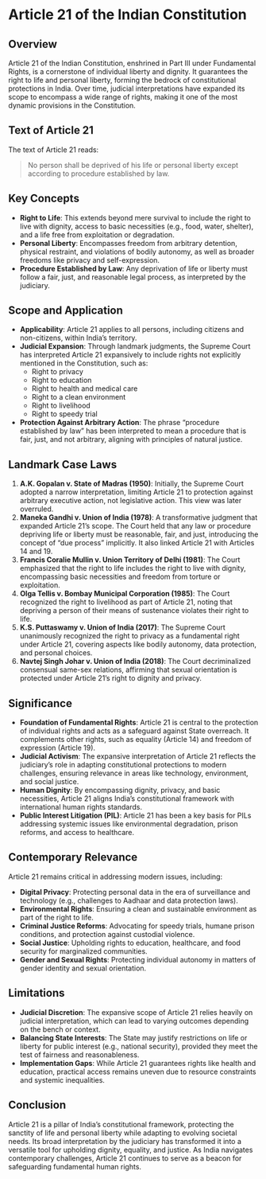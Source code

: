 
# Article 21 of the Indian Constitution

## Overview
Article 21 of the Indian Constitution, enshrined in Part III under Fundamental Rights, is a cornerstone of individual liberty and dignity. It guarantees the right to life and personal liberty, forming the bedrock of constitutional protections in India. Over time, judicial interpretations have expanded its scope to encompass a wide range of rights, making it one of the most dynamic provisions in the Constitution.

## Text of Article 21
The text of Article 21 reads:
> No person shall be deprived of his life or personal liberty except according to procedure established by law.

## Key Concepts
- **Right to Life**: This extends beyond mere survival to include the right to live with dignity, access to basic necessities (e.g., food, water, shelter), and a life free from exploitation or degradation.
- **Personal Liberty**: Encompasses freedom from arbitrary detention, physical restraint, and violations of bodily autonomy, as well as broader freedoms like privacy and self-expression.
- **Procedure Established by Law**: Any deprivation of life or liberty must follow a fair, just, and reasonable legal process, as interpreted by the judiciary.

## Scope and Application
- **Applicability**: Article 21 applies to all persons, including citizens and non-citizens, within India’s territory.
- **Judicial Expansion**: Through landmark judgments, the Supreme Court has interpreted Article 21 expansively to include rights not explicitly mentioned in the Constitution, such as:
  - Right to privacy
  - Right to education
  - Right to health and medical care
  - Right to a clean environment
  - Right to livelihood
  - Right to speedy trial
- **Protection Against Arbitrary Action**: The phrase “procedure established by law” has been interpreted to mean a procedure that is fair, just, and not arbitrary, aligning with principles of natural justice.

## Landmark Case Laws
1. **A.K. Gopalan v. State of Madras (1950)**: Initially, the Supreme Court adopted a narrow interpretation, limiting Article 21 to protection against arbitrary executive action, not legislative action. This view was later overruled.
2. **Maneka Gandhi v. Union of India (1978)**: A transformative judgment that expanded Article 21’s scope. The Court held that any law or procedure depriving life or liberty must be reasonable, fair, and just, introducing the concept of “due process” implicitly. It also linked Article 21 with Articles 14 and 19.
3. **Francis Coralie Mullin v. Union Territory of Delhi (1981)**: The Court emphasized that the right to life includes the right to live with dignity, encompassing basic necessities and freedom from torture or exploitation.
4. **Olga Tellis v. Bombay Municipal Corporation (1985)**: The Court recognized the right to livelihood as part of Article 21, noting that depriving a person of their means of sustenance violates their right to life.
5. **K.S. Puttaswamy v. Union of India (2017)**: The Supreme Court unanimously recognized the right to privacy as a fundamental right under Article 21, covering aspects like bodily autonomy, data protection, and personal choices.
6. **Navtej Singh Johar v. Union of India (2018)**: The Court decriminalized consensual same-sex relations, affirming that sexual orientation is protected under Article 21’s right to dignity and privacy.

## Significance
- **Foundation of Fundamental Rights**: Article 21 is central to the protection of individual rights and acts as a safeguard against State overreach. It complements other rights, such as equality (Article 14) and freedom of expression (Article 19).
- **Judicial Activism**: The expansive interpretation of Article 21 reflects the judiciary’s role in adapting constitutional protections to modern challenges, ensuring relevance in areas like technology, environment, and social justice.
- **Human Dignity**: By encompassing dignity, privacy, and basic necessities, Article 21 aligns India’s constitutional framework with international human rights standards.
- **Public Interest Litigation (PIL)**: Article 21 has been a key basis for PILs addressing systemic issues like environmental degradation, prison reforms, and access to healthcare.

## Contemporary Relevance
Article 21 remains critical in addressing modern issues, including:
- **Digital Privacy**: Protecting personal data in the era of surveillance and technology (e.g., challenges to Aadhaar and data protection laws).
- **Environmental Rights**: Ensuring a clean and sustainable environment as part of the right to life.
- **Criminal Justice Reforms**: Advocating for speedy trials, humane prison conditions, and protection against custodial violence.
- **Social Justice**: Upholding rights to education, healthcare, and food security for marginalized communities.
- **Gender and Sexual Rights**: Protecting individual autonomy in matters of gender identity and sexual orientation.

## Limitations
- **Judicial Discretion**: The expansive scope of Article 21 relies heavily on judicial interpretation, which can lead to varying outcomes depending on the bench or context.
- **Balancing State Interests**: The State may justify restrictions on life or liberty for public interest (e.g., national security), provided they meet the test of fairness and reasonableness.
- **Implementation Gaps**: While Article 21 guarantees rights like health and education, practical access remains uneven due to resource constraints and systemic inequalities.

## Conclusion
Article 21 is a pillar of India’s constitutional framework, protecting the sanctity of life and personal liberty while adapting to evolving societal needs. Its broad interpretation by the judiciary has transformed it into a versatile tool for upholding dignity, equality, and justice. As India navigates contemporary challenges, Article 21 continues to serve as a beacon for safeguarding fundamental human rights.